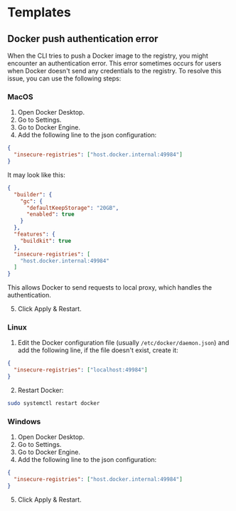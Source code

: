 # Templates

## Docker push authentication error

When the CLI tries to push a Docker image to the registry, you might encounter an authentication error. This error sometimes occurs for users when Docker doesn't send any credentials to the registry.
To resolve this issue, you can use the following steps:

### MacOS

1. Open Docker Desktop.
2. Go to Settings.
3. Go to Docker Engine.
4. Add the following line to the json configuration:

```json
{
  "insecure-registries": ["host.docker.internal:49984"]
}
```

It may look like this:

```json
{
  "builder": {
    "gc": {
      "defaultKeepStorage": "20GB",
      "enabled": true
    }
  },
  "features": {
    "buildkit": true
  },
  "insecure-registries": [
    "host.docker.internal:49984"
  ]
}
```
This allows Docker to send requests to local proxy, which handles the authentication.

5. Click Apply & Restart.


### Linux

1. Edit the Docker configuration file (usually `/etc/docker/daemon.json`) and add the following line, if the file doesn't exist, create it:
```json
{
  "insecure-registries": ["localhost:49984"]
}
```

2. Restart Docker:

```bash
sudo systemctl restart docker
```

### Windows

1. Open Docker Desktop.
2. Go to Settings.
3. Go to Docker Engine.
4. Add the following line to the json configuration:

```json
{
  "insecure-registries": ["host.docker.internal:49984"]
}
```
5. Click Apply & Restart.

